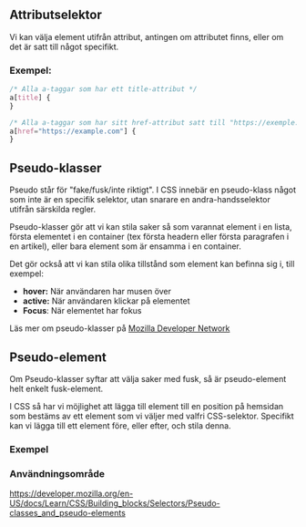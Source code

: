 ## Attributselektor

Vi kan välja element utifrån attribut, antingen om attributet finns, eller om det är satt till något specifikt.

### Exempel:

```css
/* Alla a-taggar som har ett title-attribut */
a[title] {
}

/* Alla a-taggar som har sitt href-attribut satt till "https://exemple.com" */
a[href="https://example.com"] {
}
```

## Pseudo-klasser

Pseudo står för "fake/fusk/inte riktigt". I CSS innebär en pseudo-klass något som inte är en specifik selektor, utan snarare en andra-handsselektor utifrån särskilda regler.

Pseudo-klasser gör att vi kan stila saker så som varannat element i en lista, första elementet i en container (tex första headern eller första paragrafen i en artikel), eller bara element som är ensamma i en container.

Det gör också att vi kan stila olika tillstånd som element kan befinna sig i, till exempel:

- **hover:** När användaren har musen över
- **active:** När användaren klickar på elementet
- **Focus**: När elementet har fokus

Läs mer om pseudo-klasser på [Mozilla Developer Network](https://developer.mozilla.org/en-US/docs/Learn/CSS/Building_blocks/Selectors/Pseudo-classes_and_pseudo-elements)

## Pseudo-element

Om Pseudo-klasser syftar att välja saker med fusk, så är pseudo-element helt enkelt fusk-element.

I CSS så har vi möjlighet att lägga till element till en position på hemsidan som bestäms av ett element som vi väljer med valfri CSS-selektor. Specifikt kan vi lägga till ett element före, eller efter, och stila denna.

### Exempel

### Användningsområde

https://developer.mozilla.org/en-US/docs/Learn/CSS/Building_blocks/Selectors/Pseudo-classes_and_pseudo-elements

